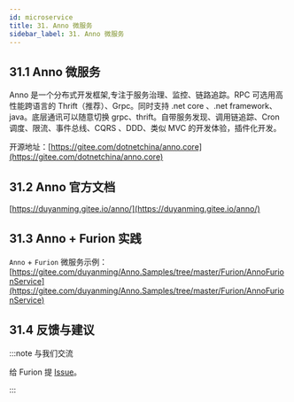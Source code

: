 ```yaml
---
id: microservice
title: 31. Anno 微服务
sidebar_label: 31. Anno 微服务
---
```


## 31.1 Anno 微服务

Anno 是一个分布式开发框架,专注于服务治理、监控、链路追踪。RPC 可选用高性能跨语言的 Thrift（推荐）、Grpc。同时支持 .net core 、.net framework、java。底层通讯可以随意切换 grpc、thrift。自带服务发现、调用链追踪、Cron 调度、限流、事件总线、CQRS 、DDD、类似 MVC 的开发体验，插件化开发。

开源地址：[https://gitee.com/dotnetchina/anno.core](https://gitee.com/dotnetchina/anno.core)

## 31.2 Anno 官方文档

[https://duyanming.gitee.io/anno/](https://duyanming.gitee.io/anno/)

## 31.3 Anno + Furion 实践

`Anno` + `Furion` 微服务示例：[https://gitee.com/duyanming/Anno.Samples/tree/master/Furion/AnnoFurionService](https://gitee.com/duyanming/Anno.Samples/tree/master/Furion/AnnoFurionService)

## 31.4 反馈与建议

:::note 与我们交流

给 Furion 提 [Issue](https://gitee.com/dotnetchina/Furion/issues/new?issue)。

:::
